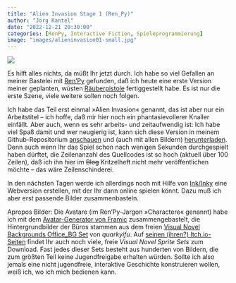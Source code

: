 ```yaml
---
title: "Alien Invasion Stage 1 (Ren_Py)"
author: "Jörg Kantel"
date: "2022-12-21 20:30:00"
categories: [RenPy, Interactive Fiction, Spieleprogrammierung]
image: "images/alieninvasion01-small.jpg"
---
```


[![](images/alieninvasion01.jpg)](https://www.flickr.com/photos/schockwellenreiter/52578098709/)

Es hilft alles nichts, da müßt Ihr jetzt durch. Ich habe so viel Gefallen an meiner Bastelei mit [Ren'Py](http://cognitiones.kantel-chaos-team.de/multimedia/spieleprogrammierung/renpy.html) gefunden, daß ich heute eine erste Version meiner geplanten, wüsten [Räuberpistole](https://kantel.github.io/posts/2022121502_avatare_fuer_renpy/) fertiggestellt habe. Es ist nur die erste Szene, viele weitere sollen noch folgen.

Ich habe das Teil erst einmal »Alien Invasion« genannt, das ist aber nur ein Arbeitstitel -- ich hoffe, daß mir hier noch ein phantasievollerer Knaller einfällt. Aber auch, wenn es sehr arbeits- und zeitaufwendig ist: Ich habe viel Spaß damit und wer neugierig ist, kann sich diese Version in meinem Github-Repositorium [anschauen](https://github.com/kantel/renpy/tree/master/renpyprojects) und (auch mit allen Bildern) [herunterladen](https://github.com/kantel/renpy/tree/master/renpyprojects). Denn auch wenn Ihr das Spiel schon nach wenigen Sekunden durchgespielt haben dürftet, die Zeilenanzahl des Quellcodes ist so hoch (aktuell über 100 Zeilen), daß ich ihn hier im ~~Blog~~ Kritzelheft nicht mehr veröffentlichen möchte -- das wäre Zeilenschinderei.

In den nächsten Tagen werde ich allerdings noch mit Hilfe von [Ink/Inky](http://cognitiones.kantel-chaos-team.de/multimedia/spieleprogrammierung/inkle.html) eine Webversion erstellen, mit der Ihr dann online spielen könnt. Dazu muß ich aber erst passende Bilder zusammenbasteln.

Apropos Bilder: Die Avatare (im Ren'Py-Jargon »Charactere« genannt) habe ich mit dem [Avatar-Generator von Framic](https://framiq.com/) zusammengebastelt, die Hintergrundbilder der Büros stammen aus dem freien [Visual Novel Backgrounds Office_BG Set](https://quarkyifu.itch.io/visual-novel-backgrounds-office-bg-set) von *quarkyifu*. Auf [seinen (ihren?) Itch.io-Seiten](https://quarkyifu.itch.io/) findet Ihr auch noch viele, freie *Visual Novel Sprite Sets* zum Download. Fast jedes dieser Sets besteht aus hunderten von Bildern, die zum größten Teil keine Jugendfreigabe erhalten würden. Sollte ich also jemals eine nicht jugendfreie, interaktive Geschichte konstruieren wollen, weiß ich, wo ich mich bedienen kann.